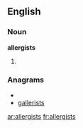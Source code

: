 ==English==

===Noun===
'''allergists'''

# {{plural of|[[allergist]]}}

===Anagrams===
* {{alphagram|aegillrsst}}
* [[gallerists#English|gallerists]]


[[ar:allergists]]
[[fr:allergists]]